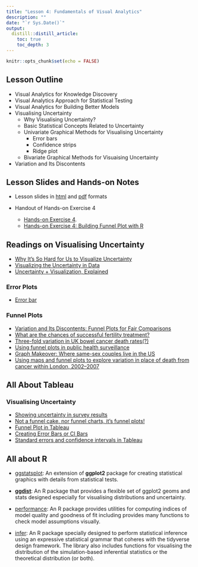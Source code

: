 ```yaml
---
title: "Lesson 4: Fundamentals of Visual Analytics"
description: ""
date: "`r Sys.Date()`"
output:
  distill::distill_article:
    toc: true
    toc_depth: 3
---
```


```r
knitr::opts_chunk$set(echo = FALSE)
```

## Lesson Outline

- Visual Analytics for Knowledge Discovery
- Visual Analytics Approach for Statistical Testing
- Visual Analytics for Building Better Models
- Visualising Uncertainty
    - Why Visualising Uncertainty?
    - Basic Statistical Concepts Related to Uncertainty
    - Univariate Graphical Methods for Visualising Uncertainty
        - Error bars
        - Confidence strips
        - Ridge plot
    - Bivariate Graphical Methods for Visuaising Uncertainty
- Variation and Its Discontents

## Lesson Slides and Hands-on Notes 

- Lesson slides in [html](../lesson/Lesson04/Lesson04-Fundamentals_of_Visual_Analytics.html) and [pdf](../lesson/Lesson04/Lesson04-Fundamentals_of_Visual_Analytics.pdf) formats

- Handout of Hands-on Exercise 4
    + [Hands-on Exercise 4](../Hands-on_Ex/Hands-on_Ex04/Hands-on_Ex04.html).
    + [Hands-on Exercise 4: Building Funnel Plot with R](../Hands-on_Ex/Hands-on_Ex04/Hands-on_Ex04-FunnelPlot.html)


## Readings on Visualising Uncertainty
- [Why It’s So Hard for Us to Visualize Uncertainty](https://hbr.org/2016/11/why-its-so-hard-for-us-to-visualize-uncertainty)
- [Visualizing the Uncertainty in Data](https://flowingdata.com/2018/01/08/visualizing-the-uncertainty-in-data/)
- [Uncertainty + Visualization, Explained](https://medium.com/multiple-views-visualization-research-explained/uncertainty-visualization-explained-67e7a73f031b)

### Error Plots
- [Error bar](https://en.wikipedia.org/wiki/Error_bar)

### Funnel Plots
- [Variation and Its Discontents: Funnel Plots for Fair Comparisons](https://www.perceptualedge.com/articles/visual_business_intelligence/variation_and_its_discontents.pdf)
- [What are the chances of successful fertility treatment?](https://understandinguncertainty.org/fertility)
- [Three-fold variation in UK bowel cancer death rates(?)](https://understandinguncertainty.org/three-fold-variation-uk-bowel-cancer-death-rates)
- [Using funnel plots in public health surveillance](https://pophealthmetrics.biomedcentral.com/articles/10.1186/1478-7954-9-58)
- [Graph Makeover: Where same-sex couples live in the US](https://community.jmp.com/t5/JMP-Blog/Graph-Makeover-Where-same-sex-couples-live-in-the-US/ba-p/30616)
- [Using maps and funnel plots to explore variation in place of death from cancer within London, 2002–2007](https://pdfs.semanticscholar.org/516b/afaccbd9b9bf82c9afdf507121f1a52e3093.pdf)

## All About Tableau
### Visualising Uncertainty
- [Showing uncertainty in survey results](https://www.datarevelations.com/showing-uncertainty.html)
- [Not a funnel cake, nor funnel charts, it’s funnel plots!](http://drawingwithnumbers.artisart.org/?s=Not+a+funnel+cake)
- [Funnel Plot in Tableau](https://www.youtube.com/watch?v=HgYzplb5XAU)
- [Creating Error Bars or CI Bars](https://kb.tableau.com/articles/howto/creating-error-bars)
- [Standard errors and confidence intervals in Tableau](https://www.theinformationlab.co.uk/2019/10/25/standard-errors-and-confidence-intervals-in-tableau/)

## All about R

+ [ggstatsplot](https://indrajeetpatil.github.io/ggstatsplot/): An extension of **ggplot2** package for creating statistical graphics with details from statistical tests.

+ [**ggdist**](https://mjskay.github.io/ggdist/index.html): An R package that provides a flexible set of ggplot2 geoms and stats designed especially for visualising distributions and uncertainty.

+ [performance](https://easystats.github.io/performance/): An R package provides utilities for computing indices of model quality and goodness of fit including provides many functions to check model assumptions visually.

+ [infer](): An R package specially designed to perform statistical inference using an expressive statistical grammar that coheres with the tidyverse design framework. The library also includes functions for visualising the distribution of the simulation-based inferential statistics or the theoretical distribution (or both). 



